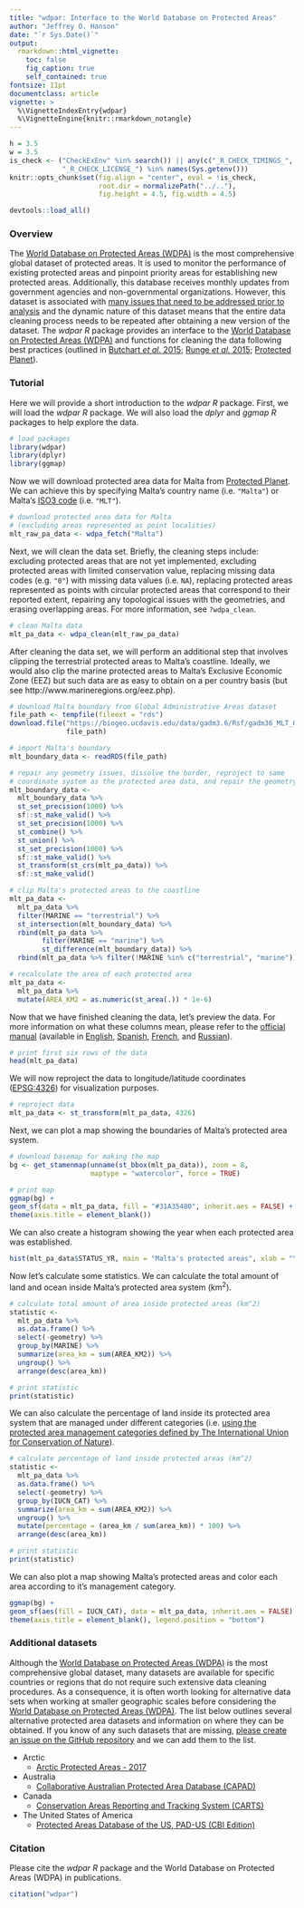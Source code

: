 ```yaml
---
title: "wdpar: Interface to the World Database on Protected Areas"
author: "Jeffrey O. Hanson"
date: "`r Sys.Date()`"
output:
  rmarkdown::html_vignette:
    toc: false
    fig_caption: true
    self_contained: true
fontsize: 11pt
documentclass: article
vignette: >
  %\VignetteIndexEntry{wdpar}
  %\VignetteEngine{knitr::rmarkdown_notangle}
---
```


```r
h = 3.5
w = 3.5
is_check <- ("CheckExEnv" %in% search()) || any(c("_R_CHECK_TIMINGS_",
             "_R_CHECK_LICENSE_") %in% names(Sys.getenv()))
knitr::opts_chunk$set(fig.align = "center", eval = !is_check,
                      root.dir = normalizePath("../.."),
                      fig.height = 4.5, fig.width = 4.5)
```

```r
devtools::load_all()
```

### Overview

The [World Database on Protected Areas (WDPA)](https://www.protectedplanet.net/) is the most comprehensive global dataset of protected areas. It is used to monitor the performance of existing protected areas and pinpoint priority areas for establishing new protected areas. Additionally, this database receives monthly updates from government agencies and non-governmental organizations. However, this dataset is associated with [many issues that need to be addressed prior to analysis](https://www.protectedplanet.net/c/calculating-protected-area-coverage) and the dynamic nature of this dataset means that the entire data cleaning process needs to be repeated after obtaining a new version of the dataset. The _wdpar R_ package provides an interface to the [World Database on Protected Areas (WDPA)](https://www.protectedplanet.net/) and functions for cleaning the data following best practices (outlined in [Butchart _et al._ 2015](https://dx.doi.org/10.1111/conl.12158); [Runge _et al._ 2015](https://dx.doi.org/10.1126/science.aac9180); [Protected Planet](https://www.protectedplanet.net/c/calculating-protected-area-coverage)).

### Tutorial

Here we will provide a short introduction to the _wdpar R_ package. First, we will load the _wdpar R_ package. We will also load the _dplyr_ and _ggmap R_ packages to help explore the data.

```r
# load packages
library(wdpar)
library(dplyr)
library(ggmap)
```

Now we will download protected area data for Malta from [Protected Planet](https://protectedplanet.net). We can achieve this by specifying Malta's country name (i.e. `"Malta"`) or Malta's [ISO3 code](https://en.wikipedia.org/wiki/ISO_3166-1_alpha-3) (i.e. `"MLT"`).

```r
# download protected area data for Malta
# (excluding areas represented as point localities)
mlt_raw_pa_data <- wdpa_fetch("Malta")
```

Next, we will clean the data set. Briefly, the cleaning steps include: excluding protected areas that are not yet implemented, excluding protected areas with limited conservation value, replacing missing data codes (e.g. `"0"`) with missing data values (i.e. `NA`), replacing protected areas represented as points with circular protected areas that correspond to their reported extent, repairing any topological issues with the geometries, and erasing overlapping areas. For more information, see `?wdpa_clean`.

```r
# clean Malta data
mlt_pa_data <- wdpa_clean(mlt_raw_pa_data)
```

After cleaning the data set, we will perform an additional step that involves
clipping the terrestrial protected areas to Malta's coastline. Ideally, we would
also clip the marine protected areas to Malta's Exclusive Economic Zone (EEZ) but such data are as easy to obtain on a per country basis (but see http://www.marineregions.org/eez.php).

```r
# download Malta boundary from Global Administrative Areas dataset
file_path <- tempfile(fileext = "rds")
download.file("https://biogeo.ucdavis.edu/data/gadm3.6/Rsf/gadm36_MLT_0_sf.rds",
              file_path)

# import Malta's boundary
mlt_boundary_data <- readRDS(file_path)

# repair any geometry issues, dissolve the border, reproject to same
# coordinate system as the protected area data, and repair the geometry again
mlt_boundary_data <-
  mlt_boundary_data %>%
  st_set_precision(1000) %>%
  sf::st_make_valid() %>%
  st_set_precision(1000) %>%
  st_combine() %>%
  st_union() %>%
  st_set_precision(1000) %>%
  sf::st_make_valid() %>%
  st_transform(st_crs(mlt_pa_data)) %>%
  sf::st_make_valid()

# clip Malta's protected areas to the coastline
mlt_pa_data <-
  mlt_pa_data %>%
  filter(MARINE == "terrestrial") %>%
  st_intersection(mlt_boundary_data) %>%
  rbind(mlt_pa_data %>%
        filter(MARINE == "marine") %>%
        st_difference(mlt_boundary_data)) %>%
  rbind(mlt_pa_data %>% filter(!MARINE %in% c("terrestrial", "marine")))

# recalculate the area of each protected area
mlt_pa_data <-
  mlt_pa_data %>%
  mutate(AREA_KM2 = as.numeric(st_area(.)) * 1e-6)
```

Now that we have finished cleaning the data, let's preview the data. For more information on what these columns mean, please refer to the [official manual](https://www.protectedplanet.net/c/wdpa-manual) (available in [English](http://wcmc.io/WDPA_Manual), [Spanish](http://wcmc.io/WDPA_Manual_ES), [French](http://wcmc.io/WDPA_Manual_FR), and [Russian](http://wcmc.io/WDPA_Manual_RU)).

```r
# print first six rows of the data
head(mlt_pa_data)
```

We will now reproject the data to longitude/latitude coordinates ([EPSG:4326](http://spatialreference.org/ref/epsg/wgs-84/)) for visualization purposes.

```r
# reproject data
mlt_pa_data <- st_transform(mlt_pa_data, 4326)
```

Next, we can plot a map showing the boundaries of Malta's protected area system.

```r
# download basemap for making the map
bg <- get_stamenmap(unname(st_bbox(mlt_pa_data)), zoom = 8,
                    maptype = "watercolor", force = TRUE)

# print map
ggmap(bg) +
geom_sf(data = mlt_pa_data, fill = "#31A35480", inherit.aes = FALSE) +
theme(axis.title = element_blank())
```

We can also create a histogram showing the year when each protected area was established.

```r
hist(mlt_pa_data$STATUS_YR, main = "Malta's protected areas", xlab = "Year established")
```

Now let's calculate some statistics. We can calculate the total amount of land and ocean inside Malta's protected area system (km^2^).

```r
# calculate total amount of area inside protected areas (km^2)
statistic <-
  mlt_pa_data %>%
  as.data.frame() %>%
  select(-geometry) %>%
  group_by(MARINE) %>%
  summarize(area_km = sum(AREA_KM2)) %>%
  ungroup() %>%
  arrange(desc(area_km))

# print statistic
print(statistic)
```

We can also calculate the percentage of land inside its protected area system that are managed under different categories (i.e. [using the protected area management categories defined by The International Union for Conservation of Nature](https://www.iucn.org/theme/protected-areas/about/protected-area-categories)).

```r
# calculate percentage of land inside protected areas (km^2)
statistic <-
  mlt_pa_data %>%
  as.data.frame() %>%
  select(-geometry) %>%
  group_by(IUCN_CAT) %>%
  summarize(area_km = sum(AREA_KM2)) %>%
  ungroup() %>%
  mutate(percentage = (area_km / sum(area_km)) * 100) %>%
  arrange(desc(area_km))

# print statistic
print(statistic)
```

We can also plot a map showing Malta's protected areas and color each area according to it's management category.

```r
ggmap(bg) +
geom_sf(aes(fill = IUCN_CAT), data = mlt_pa_data, inherit.aes = FALSE) +
theme(axis.title = element_blank(), legend.position = "bottom")
```

### Additional datasets

Although the [World Database on Protected Areas (WDPA)](https://www.protectedplanet.net/) is the most comprehensive global dataset, many datasets are available for specific countries or regions that do not require such extensive data cleaning procedures. As a consequence, it is often worth looking for alternative data sets when working at smaller geographic scales before considering the [World Database on Protected Areas (WDPA)](https://www.protectedplanet.net/). The list below outlines several alternative protected area datasets and information on where they can be obtained. If you know of any such datasets that are missing, [please create an issue on the GitHub repository](https://github.com/prioritizr/wdpar/issues) and we can add them to the list.

* Arctic
    + [Arctic Protected Areas - 2017](http://geo.abds.is/geonetwork/srv/eng/catalog.search#/metadata/2e56ee1f-50a9-4983-88f4-edaa8588950d)
* Australia
    + [Collaborative Australian Protected Area Database (CAPAD)](http://www.environment.gov.au/land/nrs/science/capad)
* Canada
    + [Conservation Areas Reporting and Tracking System (CARTS)](http://ccea.org/carts/)
* The United States of America
    + [Protected Areas Database of the US, PAD-US (CBI Edition)](https://consbio.org/products/projects/pad-us-cbi-edition)

### Citation

Please cite the _wdpar R_ package and the World Database on Protected Areas (WDPA) in publications.

```r
citation("wdpar")
```
